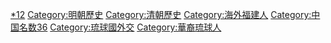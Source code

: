 [[Category:福建歷史|*12]]
[[Category:明朝歷史|Category:明朝歷史]]
[[Category:清朝歷史|Category:清朝歷史]]
[[Category:海外福建人|Category:海外福建人]]
[[Category:中国名数36|Category:中国名数36]]
[[Category:琉球國外交|Category:琉球國外交]]
[[Category:華裔琉球人|Category:華裔琉球人]]
